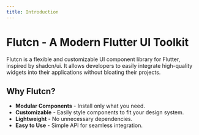 ```yaml
---
title: Introduction
---
```


# Flutcn - A Modern Flutter UI Toolkit

Flutcn is a flexible and customizable UI component library for Flutter, inspired by shadcn/ui. It allows developers to easily integrate high-quality widgets into their applications without bloating their projects.

## Why Flutcn?
- **Modular Components** - Install only what you need.
- **Customizable** - Easily style components to fit your design system.
- **Lightweight** - No unnecessary dependencies.
- **Easy to Use** - Simple API for seamless integration.
